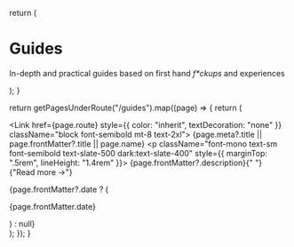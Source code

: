 
  return (
    <div className="max-w-screen-lg mx-auto pt-4 pb-8 mb-16 border-b border-gray-400 border-opacity-20">
      <h1>
        <span className="font-bold leading-tight lg:text-5xl">Guides</span>
      </h1>
      <p className="text-center text-gray-500 dark:text-gray-400">
        In-depth and practical guides based on first hand <i>f*ckups</i> and experiences
      </p>
    </div>
  );
}

  return getPagesUnderRoute("/guides").map((page) => {
    return (
      <div key={page.route} className="mb-10">
        <Link href={page.route} style={{ color: "inherit", textDecoration: "none" }} className="block font-semibold mt-8 text-2xl">
          {page.meta?.title || page.frontMatter?.title || page.name}
        </Link>
        <p className="font-mono text-sm font-semibold text-slate-500 dark:text-slate-400" style={{ marginTop: ".5rem", lineHeight: "1.4rem" }}>
          {page.frontMatter?.description}{" "}
          <span className="inline-block">
            <Link className="nx-text-primary-600 no-underline hover:no-underline nx-decoration-from-font [text-underline-position:from-font]" href={page.route}>{"Read more →"}</Link>
          </span>
        </p>
        {page.frontMatter?.date ? (
          <p className="font-mono text-sm opacity-50">{page.frontMatter.date}</p>
        ) : null}
      </div>
    );
  });
}

<BlogHeader />
<BlogIndex />
